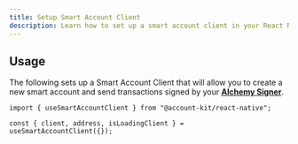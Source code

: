 ```yaml
---
title: Setup Smart Account Client
description: Learn how to set up a smart account client in your React Native app
---
```



<HowToSetupSmartAccountClientSnippet />

## Usage

The following sets up a Smart Account Client that will allow you to create a new smart account and send transactions signed by your **[Alchemy Signer](/react/getting-started)**.

```tsx twoslash
import { useSmartAccountClient } from "@account-kit/react-native";

const { client, address, isLoadingClient } = useSmartAccountClient({});
```

<SmartAccountClientDetailsSnippet />
